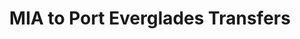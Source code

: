 ---
key: service
title: "MIA to Port Everglades Transfers"
slug: "mia-to-port-everglades-transfers"
---